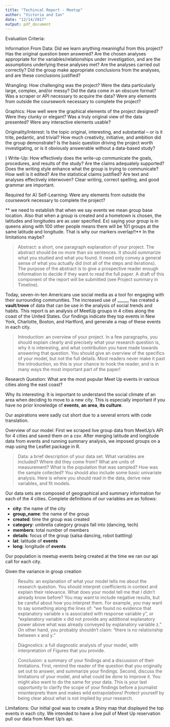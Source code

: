 ```yaml
---
title: "Techincal Report - Meetup"
author: "Victoria and Ian"
date: "12/14/2017"
output: pdf_document
---
```


Evaluation Criteria:

 Information From Data: Did we learn anything meaningful from this project? Has the original question been answered? Are the chosen analyses appropriate for the variables/relationships under investigation, and are the assumptions underlying these analyses met? Are the analyses carried out correctly? Did the group make appropriate conclusions from the analyses, and are these conclusions justified?

Wrangling: How challenging was the project? Were the data particularly large, complex, and/or messy? Did the data come in an obscure format? Was a scraper or API necessary to acquire the data? Were any elements from outside the coursework necessary to complete the project?


Graphics: How well were the graphical elements of the project designed? Were they clunky or elegant? Was a truly original view of the data presented? Were any interactive elements usable?

Originality/Interest: Is the topic original, interesting, and substantial – or is it trite, pedantic, and trivial? How much creativity, initiative, and ambition did the group demonstrate? Is the basic question driving the project worth investigating, or is it obviously answerable without a data-based study?

) Write-Up: How effectively does the write-up communicate the goals, procedures, and results of the study? Are the claims adequately supported? Does the writing style enhance what the group is trying to communicate? How well is it edited? Are the statistical claims justified? Are text and analyses effectively interwoven? Clear writing, correct spelling, and good grammar are important.

Required for A) Self-Learning: Were any elements from outside the coursework necessary to complete the project?


** we need to establish that when we say events we mean group base location. Also that when a group is created and a hometown is chosen, the latitudes and longitudes are as user specified. Ex) saying your group is in queens along with 100 other people means there will be 101 groups at the same latitude and longitude. That is why our markers overlap!!** In the limitations maybe?



> Abstract: a short, one paragraph explanation of your project. The abstract should be no more than six sentences. It should summarize what you studied and what you found. It need only convey a general sense of what you actually did (not all of the steps and iterations). The purpose of the abstract is to give a prospective reader enough information to decide if they want to read the full paper. A draft of this component of the report will be submitted (see Project summary in Timeline).

Today, seven-in-ten Americans use social media as a tool for engaging with their surrounding communities. The increased use of _____, has created a **vault**/**trove** of data that can be use in the analysis of social trends and habits. This report is an analysis of MeetUp groups in 4 cities along the coast of the United States. Our findings indicate they top events in New York, Charlotte, Boston, and Hartford, and generate a map of these events in each city. 


> Introduction: an overview of your project. In a few paragraphs, you should explain clearly and precisely what your research question is, why it is interesting, and what contribution you have made towards answering that question. You should give an overview of the specifics of your model, but not the full details. Most readers never make it past the introduction, so this is your chance to hook the reader, and is in many ways the most important part of the paper!

Research Question: What are the most popular Meet Up events in various cities along the east coast?

Why its interesting: It is important to understand the social climate of an area when deciding to move to a new city. This is especially important if you have no prior knowledge of **events**, **an area**, **its culture**. 



Our aspirations were sadly cut short due to a several errors with code translation.

Overview of our model: First we scraped live group data from MeetUp's API for 4 cities and saved them on a csv. After merging latitude and longitude data from events and running summary analysis, we imposed groups on a map using the Leaflet package in R.

> Data: a brief description of your data set. What variables are included? Where did they come from? What are units of measurement? What is the population that was sampled? How was the sample collected? You should also include some basic univariate analysis. Here is where you should read in the data, derive new variables, and fit models.

Our data sets are composed of geographical and summary information for each of the 4 cities. Complete definitions of our variables are as follows:

* **city**: the name of the city 
* **group_name**: the name of the group 
* **created**: time the group was created
* **category**: umbrella category groups fall into (dancing, tech)
* **members**: total number of members
* **details**: focus of the group (salsa dancing, robot battling)
* **lat**: latitude of **events**
* **long**: longitude of **events**


Our population is meetup events being created at the time we ran our api call for each city.

Given the variance in group creation



> Results: an explanation of what your model tells me about the research question. You should interpret coefficients in context and explain their relevance. What does your model tell me that I didn’t already know before? You may want to include negative results, but be careful about how you interpret them. For example, you may want to say something along the lines of: “we found no evidence that explanatory variable x is associated with response variable y”, or “explanatory variable x did not provide any additional explanatory power above what was already conveyed by explanatory variable z.” On other hand, you probably shouldn’t claim: “there is no relationship between x and y.”

> Diagnostics: a full diagnostic analysis of your model, with interpretation of Figures that you provide.

> Conclusion: a summary of your findings and a discussion of their limitations. First, remind the reader of the question that you originally set out to answer, and summarize your findings. Second, discuss the limitations of your model, and what could be done to improve it. You might also want to do the same for your data. This is your last opportunity to clarify the scope of your findings before a journalist misinterprets them and makes wild extrapolations! Protect yourself by being clear about what is not implied by your research.

Limitations: Our initial goal was to create a Shiny map that displayed the top events in each city. We intended to have a live pull of Meet Up reservation pull our data from Meet Up's api. 
